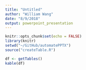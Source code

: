 ```yaml
---
title: "Untitled"
author: "William Wang"
date: "8/9/2018"
output: powerpoint_presentation
---
```


```r
knitr::opts_chunk$set(echo = FALSE)
library(knitr)
setwd("~/GitHub/automatePPTX")
source("createTable.R")
```


```r
df <- getTables()
kable(df)
```



